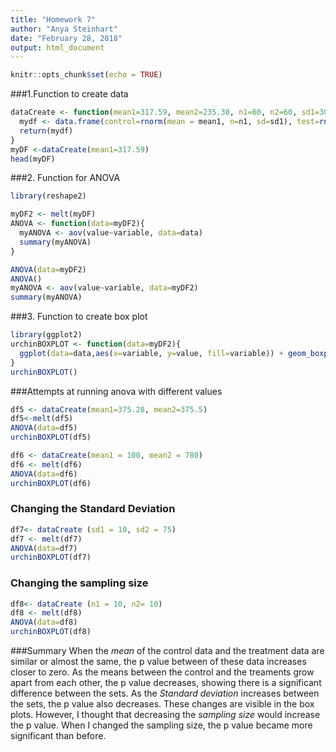 ```yaml
---
title: "Homework 7"
author: "Anya Steinhart"
date: "February 28, 2018"
output: html_document
---
```


```r
knitr::opts_chunk$set(echo = TRUE)
```

###1.Function to create data 
```r
dataCreate <- function(mean1=317.59, mean2=235.38, n1=60, n2=60, sd1=30.58, sd2=30.18){
  mydf <- data.frame(control=rnorm(mean = mean1, n=n1, sd=sd1), test=rnorm(mean=mean2, n=n2, sd=sd2))
  return(mydf)
}
myDF <-dataCreate(mean1=317.59)
head(myDF)


```
###2. Function for ANOVA
```r
library(reshape2)

myDF2 <- melt(myDF) 
ANOVA <- function(data=myDF2){
  myANOVA <- aov(value~variable, data=data)
  summary(myANOVA)
}

ANOVA(data=myDF2)
ANOVA()
myANOVA <- aov(value~variable, data=myDF2)
summary(myANOVA)
```
###3. Function to create box plot 
```r

library(ggplot2)
urchinBOXPLOT <- function(data=myDF2){
  ggplot(data=data,aes(x=variable, y=value, fill=variable)) + geom_boxplot()
}
urchinBOXPLOT()
```

###Attempts at running anova with different values
```r
df5 <- dataCreate(mean1=375.28, mean2=375.5)
df5<-melt(df5)
ANOVA(data=df5)
urchinBOXPLOT(df5)
```

```r
df6 <- dataCreate(mean1 = 100, mean2 = 780)
df6 <- melt(df6)
ANOVA(data=df6)
urchinBOXPLOT(df6)
```

### Changing the Standard Deviation 
```r
df7<- dataCreate (sd1 = 10, sd2 = 75)
df7 <- melt(df7)
ANOVA(data=df7)
urchinBOXPLOT(df7)

```

### Changing the sampling size 
```r
df8<- dataCreate (n1 = 10, n2= 10)
df8 <- melt(df8)
ANOVA(data=df8)
urchinBOXPLOT(df8)
```

###Summary 
When the *mean* of the control data and the treatment data are similar or almost the same, the p value between of these data increases closer to zero. As the means between the control and the treaments grow apart from each other, the p value decreases, showing there is a significant difference between the sets. As the *Standard deviation* increases between the sets, the p value also decreases. These changes are visible in the box plots. However, I thought that decreasing the *sampling size* would increase the p value. When I changed the sampling size, the p value became more significant than before. 